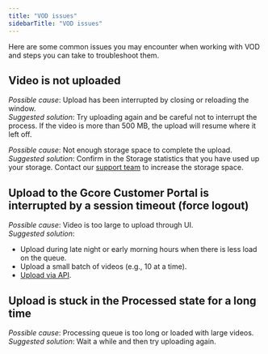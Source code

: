```yaml
---
title: "VOD issues"
sidebarTitle: "VOD issues"
---
```


Here are some common issues you may encounter when working with VOD and steps you can take to troubleshoot them.

## Video is not uploaded

_Possible cause_: Upload has been interrupted by closing or reloading the window.\
_Suggested solution_: Try uploading again and be careful not to interrupt the process. If the video is more than 500 MB, the upload will resume where it left off.

_Possible cause_: Not enough storage space to complete the upload.\
_Suggested solution_: Confirm in the Storage statistics that you have used up your storage. Contact our [support team](mailto:support@gcore.com) to increase the storage space.

## Upload to the Gcore Customer Portal is interrupted by a session timeout (force logout)

_Possible cause_: Video is too large to upload through UI.\
_Suggested solution_:

- Upload during late night or early morning hours when there is less load on the queue.
- Upload a small batch of videos (e.g., 10 at a time).
- [Upload via API](https://gcore.com/docs/streaming-platform/video-hosting/upload-video-via-api).

## Upload is stuck in the Processed state for a long time

_Possible cause_: Processing queue is too long or loaded with large videos.\
_Suggested solution_: Wait a while and then try uploading again.